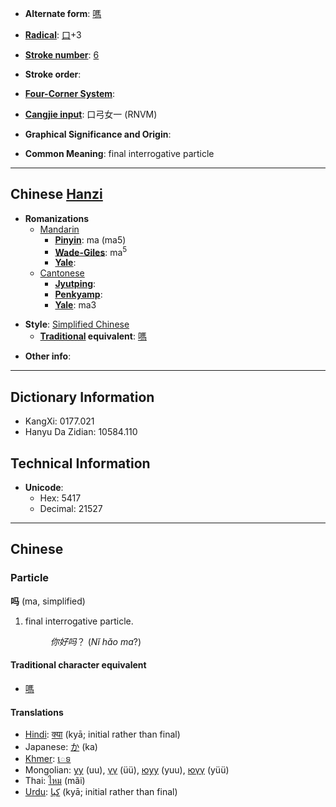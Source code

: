 * '''Alternate form''': [[嗎]]

* '''[[Wiktionary:Chinese radical index| Radical]]''': [[Wiktionary:Chinese radical index 口|口]]+3

* '''[[Wiktionary:Chinese total strokes index|Stroke number]]''': [[Wiktionary:Chinese total strokes index 6|6]]

* '''Stroke order''': 

* '''[[Wiktionary:Chinese four corner index|Four-Corner System]]''': 

* '''[[Wiktionary:Chinese Cangjie index|Cangjie input]]''': 口弓女一 (RNVM)

* '''Graphical Significance and Origin''': 

* '''Common Meaning''': final interrogative particle

----

== Chinese [[Hanzi]] ==

* '''Romanizations'''
** [[Mandarin]]
*** '''[[Pinyin]]''': ma (ma5)
*** '''[[Wade-Giles]]''': ma<sup>5</sup>
*** '''[[Yale]]''': 
**[[Cantonese]]
***'''[[Jyutping]]''':
***'''[[Penkyamp]]''': 
***'''[[Yale]]''': ma3

* '''Style''': [[Simplified Chinese]] 
** '''[[Traditional Chinese|Traditional]] equivalent''': [[嗎]]

* '''Other info''': 

----

== Dictionary Information ==

* KangXi: 0177.021
* Hanyu Da Zidian: 10584.110

== Technical Information ==

* '''Unicode''':
** Hex: 5417
** Decimal: 21527

----

==Chinese==
===Particle===
'''吗''' (ma, simplified)

# final interrogative particle.
#:''你好吗''？ (''Nǐ hǎo ma''?)

====Traditional character equivalent====
*[[嗎]]

====Translations====
*[[Hindi]]: [[क्या]] (kyā; initial rather than final)
*Japanese: [[か]] (ka)
*[[Khmer]]: [[េទ]]
*Mongolian: [[уу]] (uu), [[үү]] (üü), [[юуу]] (yuu), [[юүү]] (yüü)
*Thai: [[ไหม]] (mãi)
*[[Urdu]]: [[كيا]] (kyā; initial rather than final)